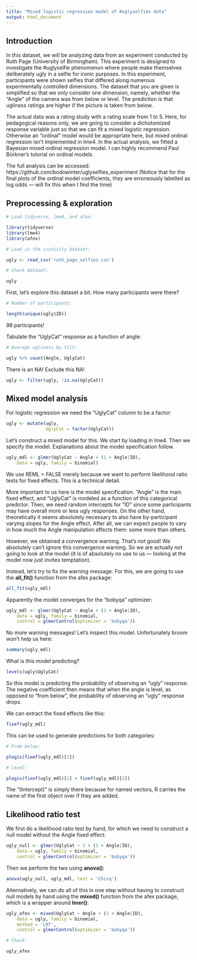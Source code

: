 ```yaml
---
title: "Mixed logistic regression model of #uglyselfies data"
output: html_document
---
```


## Introduction

In this dataset, we will be analyzing data from an experiment conducted by Ruth Page (University of Birmingham). This experiment is designed to investigate the #uglyselfie phenomenon where people make themselves deliberately ugly in a selfie for ironic purposes. In this experiment, participants were shown selfies that differed along numerous experimentally controlled dimensions. The dataset that you are given is simplified so that we only consider one dimension, namely, whether the "Angle" of the camera was from below or level. The prediction is that ugliness ratings are higher if the picture is taken from below.

The actual data was a rating study with a rating scale from 1 to 5. Here, for pedagogical reasons only, we are going to consider a dichotomized response variable just so that we can fit a mixed logistic regression. Otherwise an "ordinal" model would be appropriate here, but mixed ordinal regression isn't implemented in lme4. In the actual analysis, we fitted a Bayesian mixed ordinal regression model. I can highly recommend Paul Bürkner's tutorial on ordinal models.

The full analysis can be accessed: https://github.com/bodowinter/uglyselfies_experiment
(Notice that for the final plots of the ordinal model coefficients, they are erroneously labelled as log odds — will fix this when I find the time)

## Preprocessing & exploration

```r

# Load tidyverse, lme4, and afex:

library(tidyverse)
library(lme4)
library(afex)

# Load in the iconicity dataset:

ugly <- read_csv('ruth_page_selfies.csv')

# Check dataset:

ugly
```

First, let's explore this dataset a bit. How many participants were there?


```r

# Number of participants:

length(unique(ugly$ID))
```

98 participants!

Tabulate the "UglyCat" response as a function of angle:

```r

# Average ugliness by tilt:

ugly %>% count(Angle, UglyCat)
```

There is an NA! Exclude this NA!

```r
ugly <- filter(ugly, !is.na(UglyCat))
```

## Mixed model analysis

For logistic regression we need the "UglyCat" column to be a factor:

```r
ugly <- mutate(ugly,
               UglyCat = factor(UglyCat))
```


Let's construct a mixed model for this. We start by loading in lme4. Then we specify the model. Explanations about the model specification follow.

```r
ugly_mdl <- glmer(UglyCat ~ Angle + (1 + Angle|ID),
	data = ugly, family = binomial)
```

We use REML = FALSE merely because we want to perform likelihood ratio tests for fixed effects. This is a technical detail.

More important to us here is the model specification. "Angle" is the main fixed effect, and "UglyCat" is modeled as a function of this categorical predictor. Then, we need random intercepts for "ID" since some participants may have overall more or less ugly responses. On the other hand, theoretically it seems absolutely necessary to also have by-participant varying slopes for the Angle effect. After all, we can expect people to vary in how much the Angle manipulation affects them: some more than others.

However, we obtained a convergence warning. That's not good! We absolutely can't ignore this convergence warning. So we are actually not going to look at the model (it is of absolutely no use to us — looking at the model now just invites temptation).

Instead, let's try to fix the warning message. For this, we are going to use the **all_fit()** function from the afex package:

```r
all_fit(ugly_mdl)
```

Apparently the model converges for the "bobyqa" optimizer:

```r
ugly_mdl <- glmer(UglyCat ~ Angle + (1 + Angle|ID),
	data = ugly, family = binomial,
	control = glmerControl(optimizer = 'bobyqa'))
```

No more warning messages! Let's inspect this model. Unfortunately broom won't help us here:

```r
summary(ugly_mdl)
```

What is this model predicting?

```r
levels(ugly$UglyCat)
```

So this model is predicting the probability of observing an "ugly" response. The negative coefficient then means that when the angle is level, as opposed to "from below", the probability of observing an "ugly" response drops.

We can extract the fixed effects like this:

```r
fixef(ugly_mdl)
```

This can be used to generate predictions for both categories:

```r
# From below:

plogis(fixef(ugly_mdl)[1])

# Level:

plogis(fixef(ugly_mdl)[1] + fixef(ugly_mdl)[2])
```

The "(Intercept)" is simply there because for named vectors, R carries the name of the first object over if they are added.

## Likelihood ratio test

We first do a likelihood ratio test by hand, for which we need to construct a null model without the Angle fixed effect:

```r
ugly_null <- glmer(UglyCat ~ 1 + (1 + Angle|ID),
	data = ugly, family = binomial,
	control = glmerControl(optimizer = 'bobyqa'))
```

Then we perform the two using **anova()**:

```r
anova(ugly_null, ugly_mdl, test = 'Chisq')
```

Alternatively, we can do all of this in one step without having to construct null models by hand using the **mixed()** function from the afex package, which is a wrapper around **lmer()**:

```r
ugly_afex <- mixed(UglyCat ~ Angle + (1 + Angle|ID),
	data = ugly, family = binomial,
	method = 'LRT',
	control = glmerControl(optimizer = 'bobyqa'))

# Check:

ugly_afex
```


